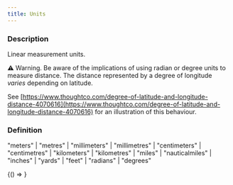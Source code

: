 ```yaml
---
title: Units
---
```



### Description

Linear measurement units.

⚠️ Warning. Be aware of the implications of using radian or degree units to
measure distance. The distance represented by a degree of longitude _varies_
depending on latitude.

See [https://www.thoughtco.com/degree-of-latitude-and-longitude-distance-4070616](https://www.thoughtco.com/degree-of-latitude-and-longitude-distance-4070616)
for an illustration of this behaviour.

### Definition

"meters" | "metres" | "millimeters" | "millimetres" | "centimeters" | "centimetres" | "kilometers" | "kilometres" | "miles" | "nauticalmiles" | "inches" | "yards" | "feet" | "radians" | "degrees"

<!-- Expose turf as global var for experimenting in the browser console -->

<BrowserOnly>{() => <WindowTurfGlobal turf={turf} />}</BrowserOnly>
